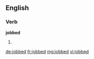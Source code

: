 ==English==

===Verb===
'''jobbed'''

# {{past of|job}}

[[de:jobbed]]
[[fr:jobbed]]
[[mg:jobbed]]
[[vi:jobbed]]